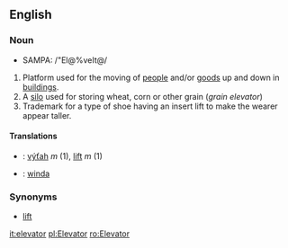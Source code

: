 ==English==
===Noun===
*SAMPA: /"El@%veIt@/

<!-- Note: If you edit this, don't change position of [[Silo]], it is referenced there as definition 2 in [[elevator]]
-->
# Platform used for the moving of [[people]] and/or [[goods]] up and down in [[building]]s.
# A [[silo]] used for storing wheat, corn or other grain (''grain elevator'')
# Trademark for a type of shoe having an insert lift to make the wearer appear taller.

====Translations====
*{{sk}}: [[výťah]] ''m'' (1), [[lift#Slovak|lift]] ''m'' (1)
*{{pl}}: [[winda]]

===Synonyms===
*[[lift]]

[[it:elevator]]
[[pl:Elevator]]
[[ro:Elevator]]